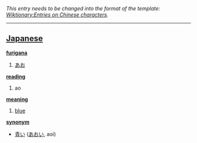 ''This entry needs to be changed into the format of the template: [[Wiktionary:Entries on Chinese characters]].''
----

== [[Japanese]] ==                                          

'''[[furigana]]'''
# [[あお]]

'''[[reading]]'''
# ao

'''[[meaning]]'''
# [[blue]]

'''[[synonym]]'''
* [[青い]] ([[あおい]], aoi)